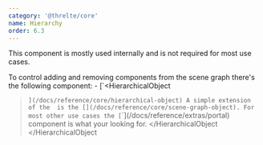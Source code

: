 ```yaml
---
category: '@threlte/core'
name: Hierarchy
order: 6.3
---
```


<Tip type="warning">
  This component is mostly used internally and is not required for most use cases.
</Tip>

To control adding and removing components from the scene graph there's the following component: - [`<HierarchicalObject
  >`](/docs/reference/core/hierarchical-object) A simple extension of the `<HierarchicalObject
    >` is the [`<SceneGraphObject
      >`](/docs/reference/core/scene-graph-object). For most other use cases the [`<Portal
        >`](/docs/reference/extras/portal) component is what your looking for.
      </Portal></SceneGraphObject
    ></HierarchicalObject
  ></HierarchicalObject
>
